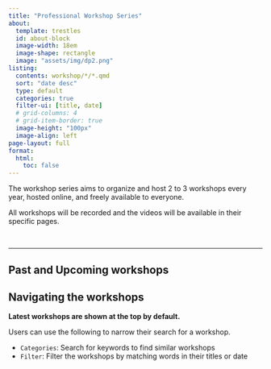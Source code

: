 ```yaml
---
title: "Professional Workshop Series"
about:
  template: trestles
  id: about-block
  image-width: 18em
  image-shape: rectangle
  image: "assets/img/dp2.png"
listing: 
  contents: workshop/*/*.qmd
  sort: "date desc"
  type: default
  categories: true
  filter-ui: [title, date]
  # grid-columns: 4
  # grid-item-border: true
  image-height: "100px"
  image-align: left
page-layout: full
format:
  html:
    toc: false
---
```


::: {#about-block}

The workshop series aims to organize and host 2 to 3 workshops every year,
hosted online, and freely available to everyone.

All workshops will be recorded and the videos will be available in their
specific pages.

:::

\

___

## Past and Upcoming workshops
::: {.callout-tip collapse=false}
## Navigating the workshops

__Latest workshops are shown at the top by default.__

Users can use the following to narrow their search for a workshop.

- `Categories`: Search for keywords to find similar workshops
- `Filter`: Filter the workshops by matching words in their titles or date

:::